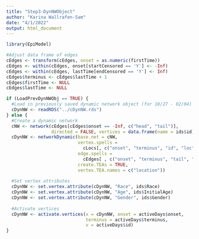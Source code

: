 ```yaml
---
title: "Step3-DynNWObject"
author: "Karina Wallrafen-Sam"
date: "4/1/2022"
output: html_document
---
```


```r
library(EpiModel)

#Adjust data frame of edges
cEdges <- transform(cEdges, onset = as.numeric(firstTime))
cEdges <- within(cEdges, onset[startCensored == 'Y'] <- -Inf)
cEdges <- within(cEdges, lastTime[endCensored == 'Y'] <- Inf)
cEdges$terminus <- cEdges$lastTime + 1
cEdges$firstTime <- NULL
cEdges$lastTime <- NULL

if (LoadPrevDynNWObj == TRUE) {
  #Load in previously saved dynamic network object (for 10/27 - 02/04)
  cDynNW <- readRDS("../cDynNW.rds")
} else {
  #Create a dynamic network
  cNW <- network(cEdges[cEdges$onset == -Inf, c("head", "tail")],
                 directed = FALSE, vertices = data.frame(name = ids$id))
  cDynNW <- networkDynamic(base.net = cNW,
                           vertex.spells =
                             cLocs[, c("onset", "terminus", "id", "loc")],
                           edge.spells =
                             cEdges[ , c("onset", "terminus", "tail", "head")],
                           create.TEAs = TRUE,
                           vertex.TEA.names = c("location"))
  
  #Set vertex attributes
  cDynNW <- set.vertex.attribute(cDynNW, "Race", ids$Race)
  cDynNW <- set.vertex.attribute(cDynNW, "Age", ids$InitialAge)
  cDynNW <- set.vertex.attribute(cDynNW, "Gender", ids$Gender)
  
  #Activate vertices
  cDynNW <- activate.vertices(x = cDynNW, onset = activeDays$onset,
                              terminus = activeDays$terminus,
                              v = activeDays$id)
}
```
